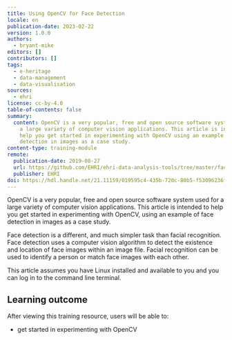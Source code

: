 ```yaml
---
title: Using OpenCV for Face Detection
locale: en
publication-date: 2023-02-22
version: 1.0.0
authors:
  - bryant-mike
editors: []
contributors: []
tags:
  - e-heritage
  - data-management
  - data-visualisation
sources:
  - ehri
license: cc-by-4.0
table-of-contents: false
summary:
  content: OpenCV is a very popular, free and open source software system used for
    a large variety of computer vision applications. This article is intended to
    help you get started in experimenting with OpenCV using an example of face
    detection in images as a case study.
content-type: training-module
remote:
  publication-date: 2019-08-27
  url: https://github.com/EHRI/ehri-data-analysis-tools/tree/master/face_detection_with_opencv
  publisher: EHRI
doi: https://hdl.handle.net/21.11159/019595c4-435b-720c-80b5-f53096236fa2
---
```

OpenCV is a very popular, free and open source software system used for a large variety of computer vision applications. This article is intended to help you get started in experimenting with OpenCV, using an example of face detection in images as a case study.

Face detection is a different, and much simpler task than facial recognition. Face detection uses a computer vision algorithm to detect the existence and location of face images within an image file. Facial recognition can be used to identify a person or match face images with each other.

This article assumes you have Linux installed and available to you and you can log in to the command line terminal.

## L﻿earning outcome

A﻿fter viewing this training resource, users will be able to:

* get started in experimenting with OpenCV

<ExternalResource title="Interested in learning more?" subtitle="Check out Using OpenCV for Face Detection" url="https://github.com/EHRI/ehri-data-analysis-tools/tree/master/face_detection_with_opencv#readme" />
